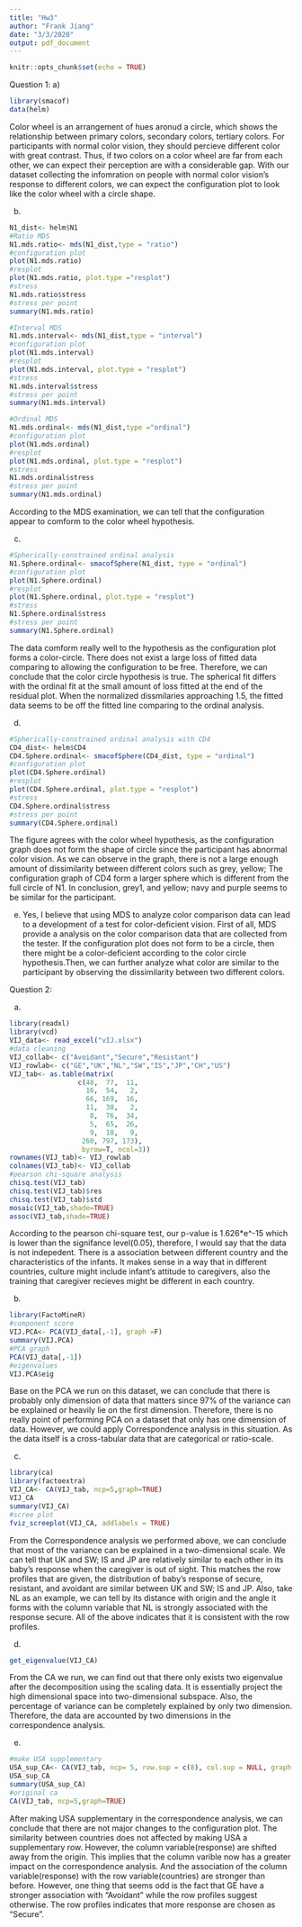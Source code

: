 ```yaml
---
title: "Hw3"
author: "Frank Jiang"
date: "3/3/2020"
output: pdf_document
---
```


```r
knitr::opts_chunk$set(echo = TRUE)
```

Question 1:
a)
```r
library(smacof)
data(helm)
```
Color wheel is an arrangement of hues aronud a circle, which shows the relationship between primary colors, secondary colors, tertiary colors. For participants with normal color vision, they should percieve different color with great contrast. Thus, if two colors on a color wheel are far from each other, we can expect their perception are with a considerable gap. With our dataset collecting the infomration on people with normal color vision's response to different colors, we can expect the configuration plot to look like the color wheel with a circle shape.   

b)
```r
N1_dist<- helm$N1
#Ratio MDS
N1.mds.ratio<- mds(N1_dist,type = "ratio")
#configuration plot
plot(N1.mds.ratio)
#resplot
plot(N1.mds.ratio, plot.type ="resplot")
#stress
N1.mds.ratio$stress
#stress per point
summary(N1.mds.ratio)

#Interval MDS
N1.mds.interval<- mds(N1_dist,type = "interval")
#configuration plot
plot(N1.mds.interval)
#resplot
plot(N1.mds.interval, plot.type = "resplot")
#stress
N1.mds.interval$stress
#stress per point
summary(N1.mds.interval)

#Ordinal MDS
N1.mds.ordinal<- mds(N1_dist,type ="ordinal")
#configuration plot
plot(N1.mds.ordinal)
#resplot
plot(N1.mds.ordinal, plot.type = "resplot")
#stress
N1.mds.ordinal$stress
#stress per point
summary(N1.mds.ordinal)
```
According to the MDS examination, we can tell that the configuration appear to comform to the color wheel hypothesis. 

c)
```r
#Spherically-constrained ordinal analysis
N1.Sphere.ordinal<- smacofSphere(N1_dist, type = "ordinal")
#configuration plot
plot(N1.Sphere.ordinal)
#resplot
plot(N1.Sphere.ordinal, plot.type = "resplot")
#stress
N1.Sphere.ordinal$stress
#stress per point
summary(N1.Sphere.ordinal)
```
The data comform really well to the hypothesis as the configuration plot forms a color-circle. There does not exist a large loss of fitted data comparing to allowing the configuration to be free. Therefore, we can conclude that the color circle hypothesis is true. The spherical fit differs with the ordinal fit at the small amount of loss fitted at the end of the residual plot. When the normalized dissmilaries approaching 1.5, the fitted data seems to be off the fitted line comparing to the ordinal analysis. 

d)
```r
#Spherically-constrained ordinal analysis with CD4
CD4_dist<- helm$CD4
CD4.Sphere.ordinal<- smacofSphere(CD4_dist, type = "ordinal")
#configuration plot
plot(CD4.Sphere.ordinal)
#resplot
plot(CD4.Sphere.ordinal, plot.type = "resplot")
#stress
CD4.Sphere.ordinal$stress
#stress per point
summary(CD4.Sphere.ordinal)
```
The figure agrees with the color wheel hypothesis, as the configuration graph does not form the shape of circle since the participant has abnormal color vision. As we can observe in the graph, there is not a large enough amount of dissimilarity between different colors such as grey, yellow; The configuration graph of CD4 form a larger sphere which is different from the full circle of N1. In conclusion, grey1, and yellow; navy and purple seems to be similar for the participant. 

e)
Yes, I believe that using MDS to analyze color comparison data can lead to a development of a test for color-deficient vision. First of all, MDS provide a analysis on the color comparison data that are collected from the tester. If the configuration plot does not form to be a circle, then there might be a color-deficient according to the color circle hypothesis.Then, we can further analyze what color are similar to the participant by observing the dissimilarity between two different colors. 

Question 2:

a)
```r
library(readxl)
library(vcd)
VIJ_data<- read_excel("vIJ.xlsx")
#data cleaning
VIJ_collab<- c("Avoidant","Secure","Resistant")
VIJ_rowlab<- c("GE","UK","NL","SW","IS","JP","CH","US")
VIJ_tab<- as.table(matrix(
                 c(48,  77,  11,
                   16,  54,   2,
                   66, 169,  16,
                   11,  38,   2,
                    8,  76,  34,
                    5,  65,  26,
                    9,  18,   9,
                  260, 797, 173),
                  byrow=T, ncol=3))
rownames(VIJ_tab)<- VIJ_rowlab
colnames(VIJ_tab)<- VIJ_collab
#pearson chi-square analysis
chisq.test(VIJ_tab)
chisq.test(VIJ_tab)$res
chisq.test(VIJ_tab)$std
mosaic(VIJ_tab,shade=TRUE)
assoc(VIJ_tab,shade=TRUE)
```
According to the pearson chi-square test, our p-value is 1.626*e^-15 which is lower than the signifance level(0.05), therefore, I would say that the data is not indepedent. There is a association between different country and the characteristics of the infants. It makes sense in a way that in different countries, culture might include infant's attitude to caregivers, also the training that caregiver recieves might be different in each country. 

b)
```r
library(FactoMineR)
#component score
VIJ.PCA<- PCA(VIJ_data[,-1], graph =F)
summary(VIJ.PCA)
#PCA graph
PCA(VIJ_data[,-1])
#eigenvalues
VIJ.PCA$eig
```
Base on the PCA we run on this dataset, we can conclude that there is probably only dimension of data that matters since 97% of the variance can be explained or heavily lie on the first dimension. Therefore, there is no really point of performing PCA on a dataset that only has one dimension of data. However, we could apply Correspondence analysis in this situation. As the data itself is a cross-tabular data that are categorical or ratio-scale. 

c)
```r
library(ca)
library(factoextra)
VIJ_CA<- CA(VIJ_tab, ncp=5,graph=TRUE)
VIJ_CA
summary(VIJ_CA)
#scree plot
fviz_screeplot(VIJ_CA, addlabels = TRUE)
```
From the Correspondence analysis we performed above, we can conclude that most of the variance can be explained in a two-dimensional scale. We can tell that UK and SW; IS and JP are relatively similar to each other in its baby's response when the caregiver is out of sight. This matches the row profiles that are given, the distribution of baby's response of secure, resistant, and avoidant are similar between UK and SW; IS and JP. Also, take NL as an example, we can tell by its distance with origin and the angle it forms with the column variable that NL is strongly associated with the response secure. All of the above indicates that it is consistent with the row profiles. 

d)
```r
get_eigenvalue(VIJ_CA)
```
From the CA we run, we can find out that there only exists two eigenvalue after the decomposition using the scaling data. It is essentially project the high dimensional space into two-dimensional subspace. Also, the percentage of variance can be completely explained by only two dimension. Therefore, the data are accounted by two dimensions in the correspondence analysis. 

e)
```r
#make USA supplementary
USA_sup_CA<- CA(VIJ_tab, ncp= 5, row.sup = c(8), col.sup = NULL, graph = T)
USA_sup_CA
summary(USA_sup_CA)
#original ca
CA(VIJ_tab, ncp=5,graph=TRUE)
```
After making USA supplementary in the correspondence analysis, we can conclude that there are not major changes to the configuration plot. The similarity between countries does not affected by making USA a supplementary row. However, the column variable(response) are shifted away from the origin. This implies that the column varible now has a greater impact on the correspondence analysis. And the association of the column variable(response) with the row variable(countries) are stronger than before. However, one thing that seems odd is the fact that GE have a stronger association with "Avoidant" while the row profiles suggest otherwise. The row profiles indicates that more response are chosen as "Secure".